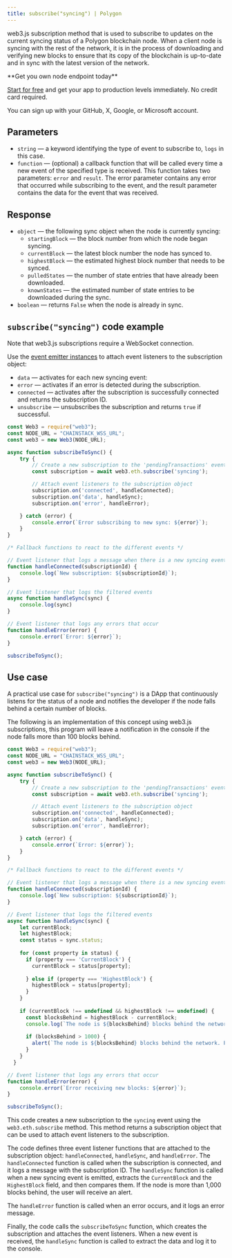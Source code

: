 ---
title: subscribe("syncing") | Polygon
---

web3.js subscription method that is used to subscribe to updates on the current syncing status of a Polygon blockchain node. When a client node is syncing with the rest of the network, it is in the process of downloading and verifying new blocks to ensure that its copy of the blockchain is up-to-date and in sync with the latest version of the network.

<Check>
**Get you own node endpoint today**

[Start for free](https://console.chainstack.com/) and get your app to production levels immediately. No credit card required.

You can sign up with your GitHub, X, Google, or Microsoft account.
</Check>


## Parameters

* `string` — a keyword identifying the type of event to subscribe to, `logs` in this case.
* `function` — (optional) a callback function that will be called every time a new event of the specified type is received. This function takes two parameters: `error` and `result`. The error parameter contains any error that occurred while subscribing to the event, and the result parameter contains the data for the event that was received.

## Response

* `object` — the following sync object when the node is currently syncing:
  + `startingBlock` — the block number from which the node began syncing.
  + `currentBlock` — the latest block number the node has synced to.
  + `highestBlock` — the estimated highest block number that needs to be synced.
  + `pulledStates` — the number of state entries that have already been downloaded.
  + `knownStates` — the estimated number of state entries to be downloaded during the sync.
* `boolean` — returns `False` when the node is already in sync.

## `subscribe("syncing")` code example

<Note>
Note that web3.js subscriptions require a WebSocket connection.
</Note>


Use the [event emitter instances](https://web3js.readthedocs.io/en/v1.2.11/web3-eth-subscribe.html#eth-subscription-return) to attach event listeners to the subscription object:

* `data` — activates for each new syncing event:
* `error` — activates if an error is detected during the subscription.
* `connected` — activates after the subscription is successfully connected and returns the subscription ID.
* `unsubscribe` — unsubscribes the subscription and returns `true` if successful.

```javascript index.js
const Web3 = require("web3");
const NODE_URL = "CHAINSTACK_WSS_URL";
const web3 = new Web3(NODE_URL);

async function subscribeToSync() {
    try {
        // Create a new subscription to the 'pendingTransactions' event
        const subscription = await web3.eth.subscribe('syncing');

        // Attach event listeners to the subscription object
        subscription.on('connected', handleConnected);
        subscription.on('data', handleSync);
        subscription.on('error', handleError);

    } catch (error) {
        console.error(`Error subscribing to new sync: ${error}`);
    }
}

/* Fallback functions to react to the different events */

// Event listener that logs a message when there is a new syncing event
function handleConnected(subscriptionId) {
    console.log(`New subscription: ${subscriptionId}`);
}

// Event listener that logs the filtered events
async function handleSync(sync) {
    console.log(sync)
}

// Event listener that logs any errors that occur
function handleError(error) {
    console.error(`Error: ${error}`);
}

subscribeToSync();
```


## Use case

A practical use case for `subscribe("syncing")` is a DApp that continuously listens for the status of a node and notifies the developer if the node falls behind a certain number of blocks.

The following is an implementation of this concept using web3.js subscriptions, this program will leave a notification in the console if the node falls more than 100 blocks behind.

```javascript index.js
const Web3 = require("web3");
const NODE_URL = "CHAINSTACK_WSS_URL";
const web3 = new Web3(NODE_URL);

async function subscribeToSync() {
    try {
        // Create a new subscription to the 'pendingTransactions' event
        const subscription = await web3.eth.subscribe('syncing');

        // Attach event listeners to the subscription object
        subscription.on('connected', handleConnected);
        subscription.on('data', handleSync);
        subscription.on('error', handleError);

    } catch (error) {
        console.error(`Error: ${error}`);
    }
}

/* Fallback functions to react to the different events */

// Event listener that logs a message when there is a new syncing event
function handleConnected(subscriptionId) {
    console.log(`New subscription: ${subscriptionId}`);
}

// Event listener that logs the filtered events
async function handleSync(sync) {
    let currentBlock;
    let highestBlock;
    const status = sync.status;
  
    for (const property in status) {
      if (property === 'CurrentBlock') {
        currentBlock = status[property];
        
      } else if (property === 'HighestBlock') {
        highestBlock = status[property];
      }
    }
  
    if (currentBlock !== undefined && highestBlock !== undefined) {
      const blocksBehind = highestBlock - currentBlock;
      console.log(`The node is ${blocksBehind} blocks behind the network.`);
      
      if (blocksBehind > 1000) {
        alert(`The node is ${blocksBehind} blocks behind the network. Please check your connection.`);
      }
    } 
  }

// Event listener that logs any errors that occur
function handleError(error) {
    console.error(`Error receiving new blocks: ${error}`);
}

subscribeToSync();
```


This code creates a new subscription to the `syncing` event using the `web3.eth.subscribe` method. This method returns a subscription object that can be used to attach event listeners to the subscription.

The code defines three event listener functions that are attached to the subscription object: `handleConnected`, `handleSync`, and `handleError`. The `handleConnected` function is called when the subscription is connected, and it logs a message with the subscription ID. The `handleSync` function is called when a new syncing event is emitted, extracts the `CurrentBlock` and the `HighestBlock` field, and then compares them. If the node is more than 1,000 blocks behind, the user will receive an alert.

The `handleError` function is called when an error occurs, and it logs an error message.

Finally, the code calls the `subscribeToSync` function, which creates the subscription and attaches the event listeners. When a new event is received, the `handleSync` function is called to extract the data and log it to the console.
